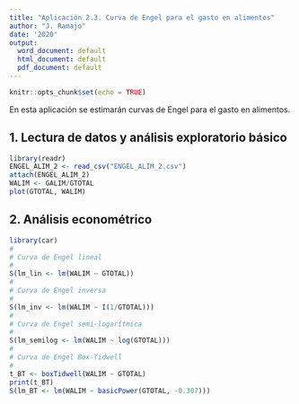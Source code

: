 ```yaml
---
title: "Aplicación 2.3. Curva de Engel para el gasto en alimentos"
author: "J. Ramajo"
date: '2020'
output:
  word_document: default
  html_document: default
  pdf_document: default
---
```


```r
knitr::opts_chunk$set(echo = TRUE)
```

En esta aplicación se estimarán curvas de Engel para el gasto en alimentos. 

## 1. Lectura de datos y análisis exploratorio básico

```r
library(readr)
ENGEL_ALIM_2 <- read_csv("ENGEL_ALIM_2.csv")
attach(ENGEL_ALIM_2)
WALIM <- GALIM/GTOTAL
plot(GTOTAL, WALIM)
```

## 2. Análisis econométrico 

```r
library(car)
#
# Curva de Engel lineal 
#
S(lm_lin <- lm(WALIM ~ GTOTAL))
#
# Curva de Engel inversa 
#
S(lm_inv <- lm(WALIM ~ I(1/GTOTAL)))
#
# Curva de Engel semi-logarítmica
#
S(lm_semilog <- lm(WALIM ~ log(GTOTAL)))
#
# Curva de Engel Box-Tidwell 
#
t_BT <- boxTidwell(WALIM ~ GTOTAL)
print(t_BT)
S(lm_BT <- lm(WALIM ~ basicPower(GTOTAL, -0.307)))
```
